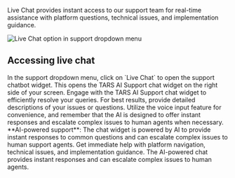 Live Chat provides instant access to our support team for real-time assistance with platform questions, technical issues, and implementation guidance.

<Frame>
  <img
    src="/images/dashboard/support/step-2-Live Chat.png"
    alt="Live Chat option in support dropdown menu"
  />
</Frame>

## Accessing live chat

<Steps>
<Step title="Click Live Chat" icon="headset">
  In the support dropdown menu, click on `Live Chat` to open the support chatbot widget.
  
  <Check>
  This opens the TARS AI Support chat widget on the right side of your screen.
  </Check>
</Step>

<Step title="Interact with support bot" icon="robot">
  Engage with the TARS AI Support chat widget to efficiently resolve your
  queries. For best results, provide detailed descriptions of your issues or
  questions. Utilize the voice input feature for convenience, and remember that
  the AI is designed to offer instant responses and escalate complex issues to
  human agents when necessary.
  <Info>
    **AI-powered support**: The chat widget is powered by AI to provide instant
    responses to common questions and can escalate complex issues to human
    support agents.
  </Info>
</Step>

<Step title="Get real-time assistance" icon="comments">
  Get immediate help with platform navigation, technical issues, and implementation guidance. The AI-powered chat provides instant responses and can escalate complex issues to human agents.
</Step>
</Steps>
